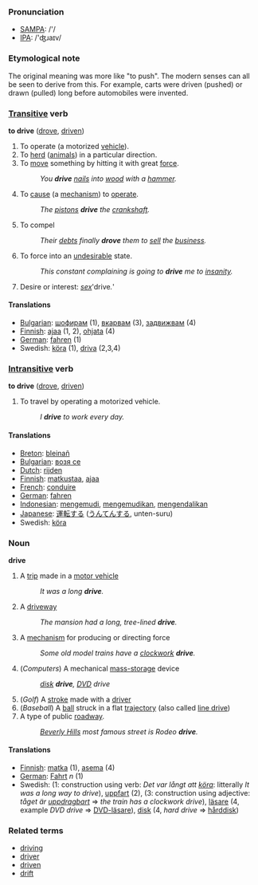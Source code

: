 === Pronunciation ===
*[[w:SAMPA|SAMPA]]: /'/
*[[w:IPA|IPA]]: /'ʤɹaɪv/

===Etymological note===

The original meaning was more like "to push".  The modern senses can all be seen to derive from this.  For example, carts were driven (pushed) or drawn (pulled) long before automobiles were invented.

=== [[Transitive]] verb ===

'''to drive''' ([[drove]], [[driven]])

# To operate (a motorized [[vehicle]]).
# To [[herd]] ([[animals]]) in a particular direction.
# To [[move]] something by hitting it with great [[force]].
#: ''You '''drive''' [[nail|nails]] into [[wood]] with a [[hammer]].''
# To [[cause]] (a [[mechanism]]) to [[operate]]. 
#: ''The [[pistons]] '''drive''' the [[crankshaft]].''
# To compel
#: ''Their [[debts]] finally '''drove''' them to [[sell]] the [[business]].''
# To force into an [[undesirable]] state.
#: ''This constant complaining is going to '''drive''' me to [[insanity]].''
# Desire or interest: ''[[sex]] '''drive''.'''

==== Translations ====

*[[Bulgarian]]: [[шофирам]] (1), [[вкарвам]] (3), [[задвижвам]] (4)
*[[Finnish]]: [[ajaa]] (1, 2), [[ohjata]] (4)
*[[German]]: [[fahren]] (1)
*Swedish: [[köra]] (1), [[driva]] (2,3,4)

=== [[Intransitive]] verb ===

'''to drive''' ([[drove]], [[driven]])

# To travel by operating a motorized vehicle.
#: ''I '''drive''' to work every day.''

==== Translations ====
*[[Breton]]: [[bleinañ]]
*[[Bulgarian]]: [[возя се]]
*[[Dutch]]: [[rijden]]
*[[Finnish]]: [[matkustaa]], [[ajaa]]
*[[French]]: [[conduire]]
*[[German]]: [[fahren]]
*[[Indonesian]]: [[kemudi|mengemudi]], [[kemudi|mengemudikan]], [[kendali|mengendalikan]]
*[[Japanese]]: [[運転]]する ([[うんてん]]する, unten-suru)
*Swedish: [[köra]]

===Noun===
'''drive'''

# A [[trip]] made in a [[motor vehicle]]
#: ''It was a long '''drive'''.''
# A [[driveway]]
#: ''The mansion had a long, tree-lined '''drive'''.''
# A [[mechanism]] for producing or directing force
#: ''Some old model trains have a [[clockwork]] '''drive'''.''
# (''Computers'') A mechanical [[mass-storage]] device
#: ''[[disk]] '''drive''', [[DVD]] drive''
# (''Golf'') A [[stroke]] made with a [[driver]]
# (''Baseball'') A [[ball]] struck in a flat [[trajectory]] (also called [[line drive]])
# A type of public [[roadway]].
#:''[[Beverly Hills]] most famous street is Rodeo '''drive'''.''

==== Translations ====

*[[Finnish]]: [[matka]] (1), [[asema]] (4)
*[[German]]: [[Fahrt]] ''n'' (1)
*Swedish: (1: construction using verb: ''Det var långt att [[köra]]'': litterally ''It was a long way to drive''), [[uppfart]] (2), (3: construction using adjective: ''tåget är [[uppdragbart]]'' => ''the train has a clockwork drive''), [[läsare]] (4, example ''DVD drive'' => [[DVD-läsare]]), [[disk]] (4, ''hard drive'' => [[hårddisk]]) 

=== Related terms ===

*[[driving]]
*[[driver]]
*[[driven]]
*[[drift]]